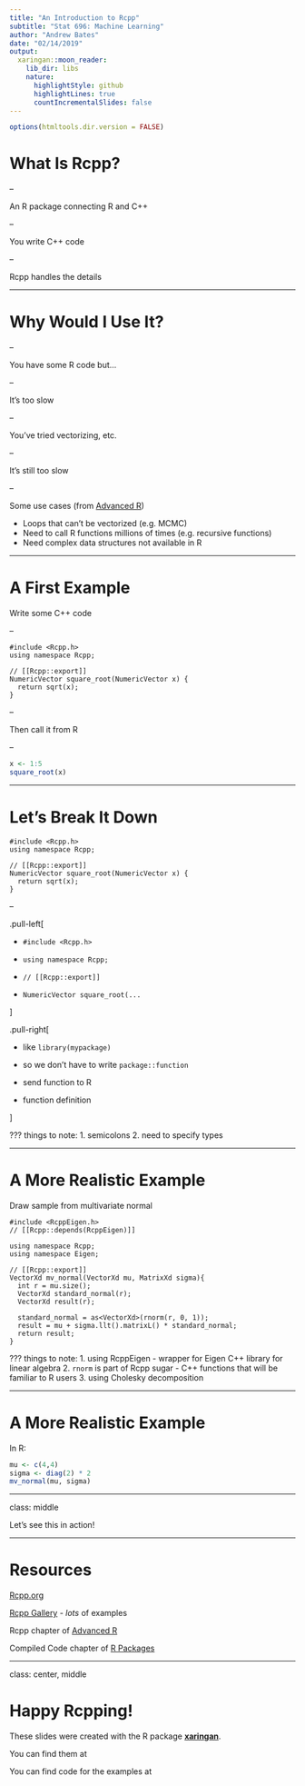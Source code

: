 ```yaml
---
title: "An Introduction to Rcpp"
subtitle: "Stat 696: Machine Learning"
author: "Andrew Bates"
date: "02/14/2019"
output:
  xaringan::moon_reader:
    lib_dir: libs
    nature:
      highlightStyle: github
      highlightLines: true
      countIncrementalSlides: false
---
```


```r
options(htmltools.dir.version = FALSE)
```

# What Is Rcpp?

--

An R package connecting R and C++

--

You write C++ code

--

Rcpp handles the details


---

# Why Would I Use It?

--

You have some R code but...

--

It's too slow

--

You've tried vectorizing, etc.

--

It's still too slow

--

Some use cases (from [Advanced R](http://adv-r.had.co.nz/Rcpp.html))

- Loops that can't be vectorized (e.g. MCMC)
- Need to call R functions millions of times (e.g. recursive functions)
- Need complex data structures not available in R

---

# A First Example

Write some C++ code

--

```Rcpp
#include <Rcpp.h>
using namespace Rcpp;

// [[Rcpp::export]]
NumericVector square_root(NumericVector x) {
  return sqrt(x);
}
```

--

Then call it from R

--

```r
x <- 1:5
square_root(x)
```


---

# Let's Break It Down

```Rcpp
#include <Rcpp.h>
using namespace Rcpp;

// [[Rcpp::export]]
NumericVector square_root(NumericVector x) {
  return sqrt(x);
}
```

--

.pull-left[

- `#include <Rcpp.h>`

- `using namespace Rcpp;`

- `// [[Rcpp::export]]`
 
- `NumericVector square_root(...`

]

.pull-right[

- like `library(mypackage)`

- so we don't have to write `package::function`

- send function to R

- function definition

]

???
things to note:
1. semicolons
2. need to specify types

---

# A More Realistic Example

Draw sample from multivariate normal

```Rcpp
#include <RcppEigen.h>
// [[Rcpp::depends(RcppEigen)]]

using namespace Rcpp;
using namespace Eigen;

// [[Rcpp::export]]
VectorXd mv_normal(VectorXd mu, MatrixXd sigma){
  int r = mu.size();
  VectorXd standard_normal(r);
  VectorXd result(r);

  standard_normal = as<VectorXd>(rnorm(r, 0, 1));
  result = mu + sigma.llt().matrixL() * standard_normal;
  return result;
}
```


???
things to note:
1. using RcppEigen - wrapper for Eigen C++ library for linear algebra
2. `rnorm` is part of Rcpp sugar - C++ functions that will be familiar to R users
3. using Cholesky decomposition

---

# A More Realistic Example

In R:

```r
mu <- c(4,4)
sigma <- diag(2) * 2
mv_normal(mu, sigma)
```


---

class: middle

Let's see this in action!


---

# Resources

[Rcpp.org](http://www.rcpp.org)

[Rcpp Gallery](http://gallery.rcpp.org) - *lots* of examples

Rcpp chapter of [Advanced R](http://adv-r.had.co.nz/Rcpp.html)

Compiled Code chapter of [R Packages](http://r-pkgs.had.co.nz/src.html)



---

class: center, middle

# Happy Rcpping!

These slides were created with the R package [**xaringan**](https://github.com/yihui/xaringan).

You can find them at

You can find code for the examples at 



